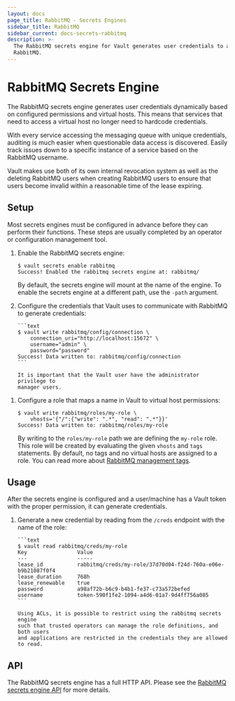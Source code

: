 ```yaml
---
layout: docs
page_title: RabbitMQ - Secrets Engines
sidebar_title: RabbitMQ
sidebar_current: docs-secrets-rabbitmq
description: >-
  The RabbitMQ secrets engine for Vault generates user credentials to access
  RabbitMQ.
---
```


# RabbitMQ Secrets Engine

The RabbitMQ secrets engine generates user credentials dynamically based on
configured permissions and virtual hosts. This means that services that need to
access a virtual host no longer need to hardcode credentials.

With every service accessing the messaging queue with unique credentials,
auditing is much easier when questionable data access is discovered. Easily
track issues down to a specific instance of a service based on the RabbitMQ
username.

Vault makes use both of its own internal revocation system as well as the
deleting RabbitMQ users when creating RabbitMQ users to ensure that users become
invalid within a reasonable time of the lease expiring.

## Setup

Most secrets engines must be configured in advance before they can perform their
functions. These steps are usually completed by an operator or configuration
management tool.

1.  Enable the RabbitMQ secrets engine:

    ```text
    $ vault secrets enable rabbitmq
    Success! Enabled the rabbitmq secrets engine at: rabbitmq/
    ```

    By default, the secrets engine will mount at the name of the engine. To
    enable the secrets engine at a different path, use the `-path` argument.

1.  Configure the credentials that Vault uses to communicate with RabbitMQ to
    generate credentials:

        ```text
        $ vault write rabbitmq/config/connection \
            connection_uri="http://localhost:15672" \
            username="admin" \
            password="password"
        Success! Data written to: rabbitmq/config/connection
        ```

        It is important that the Vault user have the administrator privilege to
        manager users.

1) Configure a role that maps a name in Vault to virtual host permissions:

   ```text
   $ vault write rabbitmq/roles/my-role \
       vhosts='{"/":{"write": ".*", "read": ".*"}}'
   Success! Data written to: rabbitmq/roles/my-role
   ```

   By writing to the `roles/my-role` path we are defining the `my-role` role.
   This role will be created by evaluating the given `vhosts` and `tags`
   statements. By default, no tags and no virtual hosts are assigned to a role.
   You can read more about [RabbitMQ management tags][rmq-perms].

## Usage

After the secrets engine is configured and a user/machine has a Vault token with
the proper permission, it can generate credentials.

1.  Generate a new credential by reading from the `/creds` endpoint with the name
    of the role:

        ```text
        $ vault read rabbitmq/creds/my-role
        Key                Value
        ---                -----
        lease_id           rabbitmq/creds/my-role/37d70d04-f24d-760a-e06e-b9b21087f0f4
        lease_duration     768h
        lease_renewable    true
        password           a98af72b-b6c9-b4b1-fe37-c73a572befed
        username           token-590f1fe2-1094-a4d6-01a7-9d4ff756a085
        ```

        Using ACLs, it is possible to restrict using the rabbitmq secrets engine
        such that trusted operators can manage the role definitions, and both users
        and applications are restricted in the credentials they are allowed to read.

## API

The RabbitMQ secrets engine has a full HTTP API. Please see the
[RabbitMQ secrets engine API](/api/secret/rabbitmq/index.html) for more
details.

[rmq-perms]: https://www.rabbitmq.com/management.html#permissions
